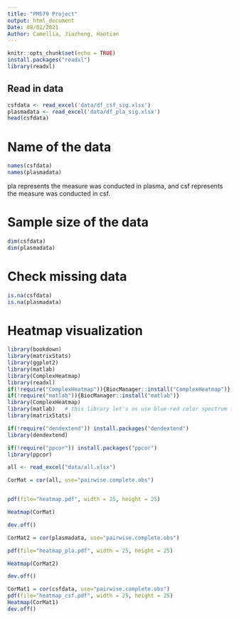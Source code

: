 ```yaml
---
title: "PM579 Project"
output: html_document
Date: 08/02/2021
Author: Camellia, Jiazheng, Haotian
---
```


```r
knitr::opts_chunk$set(echo = TRUE)
install.packages("readxl")
library(readxl)
```

## Read in data
```r
csfdata <- read_excel('data/df_csf_sig.xlsx')
plasmadata <- read_excel('data/df_pla_sig.xlsx')
head(csfdata)
```
# Name of the data
```r
names(csfdata)
names(plasmadata)
```
pla represents the measure was conducted in plasma, and csf represents the measure was conducted in csf.

# Sample size of the data
```r
dim(csfdata)
dim(plasmadata)
```

# Check missing data
```r
is.na(csfdata)
is.na(plasmadata)
```

# Heatmap visualization
```r
library(bookdown)
library(matrixStats)
library(ggplot2)
library(matlab)
library(ComplexHeatmap)
library(readxl)
if(!require("ComplexHeatmap")){BiocManager::install("ComplexHeatmap")}
if(!require("matlab")){BiocManager::install("matlab")}
library(ComplexHeatmap)
library(matlab)   # this library let's us use blue-red color spectrum for heatmap  (jet.colors)
library(matrixStats)

if(!require("dendextend")) install.packages("dendextend")
library(dendextend)

if(!require("ppcor")) install.packages("ppcor")
library(ppcor)

```

```r
all <- read_excel("data/all.xlsx")

CorMat = cor(all, use="pairwise.complete.obs")


pdf(file="heatmap.pdf", width = 25, height = 25)

Heatmap(CorMat)

dev.off()
```
```r

CorMat2 = cor(plasmadata, use="pairwise.complete.obs")

pdf(file="heatmap_pla.pdf", width = 25, height = 25)

Heatmap(CorMat2)

dev.off()

```






```r
CorMat1 = cor(csfdata, use="pairwise.complete.obs")
pdf(file="heatmap_csf.pdf", width = 25, height = 25)
Heatmap(CorMat1)
dev.off()

```

